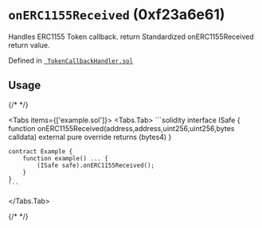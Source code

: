 



# `onERC1155Received` (0xf23a6e61)



Handles ERC1155 Token callback.
return Standardized onERC1155Received return value.


Defined in [` TokenCallbackHandler.sol`](https://github.com/safe-global/safe-smart-account/tree/v1.4.1/contracts/handler/TokenCallbackHandler.sol#L18)


## Usage

{/* <!-- vale off --> */}

<Tabs items={['example.sol']}>
  <Tabs.Tab>
    ```solidity
    interface ISafe {
        function onERC1155Received(address,address,uint256,uint256,bytes calldata) external pure override returns (bytes4)
    }

    contract Example {
        function example() ... {
            (ISafe safe).onERC1155Received();
        }
    }
    ```
  </Tabs.Tab>
</Tabs>

{/* <!-- vale on --> */}






